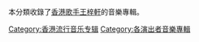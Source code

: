 本分類收錄了[[香港|香港]][[歌手|歌手]][[王梓軒|王梓軒]]的音樂專輯。
[[Category:香港流行音乐专辑|Category:香港流行音乐专辑]]
[[Category:各演出者音樂專輯|Category:各演出者音樂專輯]]